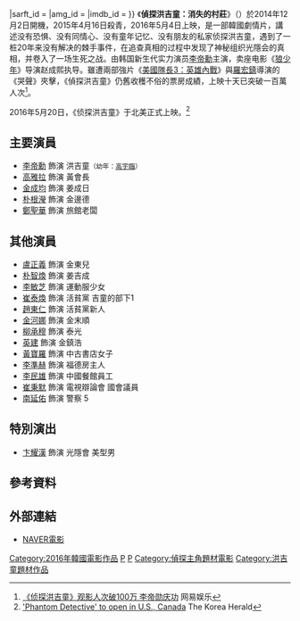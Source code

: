 {{noteTA 
|1=zh:偵探洪吉童：消失的村莊;zh-tw:幻影偵探
|2=zh:侦探洪吉童;zh-tw:幻影偵探
|3=zh:偵探洪吉童;zh-tw:幻影偵探
}}
{{Infobox Film
|片名        = 偵探洪吉童：消失的村莊
|電影原名    = {{lang|ko|탐정 홍길동: 사라진 마을}}
|圖像        = 
|圖像說明    = 
|導演        = 趙成熙
|監製        = 金秀鎮
|製片        = 申暢煥
|編劇        = 
|主演        = {{ubl|[[李帝勳|李帝勳]]|[[高雅拉|高雅拉]]|[[金成均|金成均]]|[[朴根瀅|朴根瀅]]|[[鄭聖華|鄭聖華]]}}
|分級        = 
|副標題      = 
|主題曲      = 
|片頭曲      = 
|片尾曲      = 
|配樂        =
|攝影        = 宋英錫
|剪輯        = 南娜英
|製片商      = 
|發行商      = CJ Entertainment
|上映日期    = {{flagicon|KOR}} 2016年5月4日
|發行日期    =
|片長        = 126分鐘
|產地        = {{KOR}}
|語言        = [[韓語|韓語]]
|官方網站    = 
|預算        = 
|票房        = 
|中國大陸片名= 
|香港片名    = 
|新馬片名    = 
|tw_name     = 幻影偵探<ref>{{@movies|id=ftkr95644726|title=幻影偵探 The Phantom Detective |accessdate=2016.12.31}}</ref>
|sarft_id    = <!-- 公映許可號碼 -->
|amg_id      = <!-- AMG（All Media Guide）ID -->
|imdb_id     = <!-- IMDB（互聯網電影數據庫）ID -->
}}
《'''偵探洪吉童：消失的村莊'''》（{{lang-ko|탐정 홍길동: 사라진 마을}}）於2014年12月2日開機，2015年4月16日殺青，2016年5月4日上映，是一部韓國劇情片，講述没有恐惧、没有同情心、没有童年记忆、没有朋友的私家侦探洪吉童，遇到了一桩20年来没有解决的棘手事件，在追查真相的过程中发现了神秘组织光隱会的真相，并卷入了一场生死之战。由韩国新生代实力演员[[李帝勳|李帝勳]]主演，卖座电影《[[狼少年|狼少年]]》导演赵成熙执导。雖遭兩部強片《[[美国队长3：内战|美國隊長3：英雄內戰]]》與[[羅宏鎮|羅宏鎮]]導演的《哭聲》夾擊，《偵探洪吉童》仍舊收穫不俗的票房成績，上映十天已突破一百萬人次<ref>[http://ent.163.com/16/0515/08/BN3J6TFT000300B1.html 《侦探洪吉童》观影人次破100万 李帝勋庆功] {{Wayback|url=http://ent.163.com/16/0515/08/BN3J6TFT000300B1.html |date=20160611182750 }}网易娱乐{{zh-cn}}</ref>。

2016年5月20日，《侦探洪吉童》于北美正式上映。<ref>[http://www.koreaherald.com/view.php?ud=20160510000787&RURL=#jyk 'Phantom Detective' to open in U.S., Canada] {{Wayback|url=http://www.koreaherald.com/view.php?ud=20160510000787&RURL=#jyk |date=20200820105016 }} The Korea Herald</ref>

== 主要演員 ==
*[[李帝勳|李帝勳]] 飾演 洪吉童<small>（幼年：[[高宇臨|高宇臨]]）</small>
*[[高雅拉|高雅拉]] 飾演 黃會長
*[[金成均|金成均]] 飾演 姜成日
*[[朴根瀅|朴根瀅]] 飾演 金邊德
*[[鄭聖華|鄭聖華]] 飾演 旅館老闆
== 其他演員 ==
*[[盧正義|盧正義]] 飾演 金東兒
*[[朴智煥|朴智煥]] 飾演 姜吉成	
*[[李敏芝|李敏芝]] 飾演 運動服少女
*[[崔泰煥|崔泰煥]] 飾演 活貧黨 吉童的部下1
*[[趙東仁|趙東仁]] 飾演 活貧黨新人
*[[金河娜|金河娜]] 飾演 金末順
*[[柳承穆|柳承穆]] 飾演 泰光
*[[英建|英建]]  飾演 金鎮浩	
*[[黃寶羅|黃寶羅]] 飾演 中古書店女子
*[[李準赫|李準赫]] 飾演 福德房主人
*[[李民雄|李民雄]] 飾演 中國餐館員工
*[[崔秉默|崔秉默]] 飾演 電視辯論會 國會議員
*[[南延佑|南延佑]] 飾演 警察 5
== 特別演出 ==
*[[卞耀漢|卞耀漢]] 飾演 光隱會 美型男

== 參考資料 ==
{{reflist}}

== 外部連結 ==
*[https://web.archive.org/web/20170501210202/http://movie.naver.com/movie/bi/mi/basic.nhn?code=115504 NAVER電影]{{ko}}

[[Category:2016年韓國電影作品|Category:2016年韓國電影作品]]
[[Category:韓語電影|P]]
[[Category:韓國劇情片|P]]
[[Category:偵探主角題材電影|Category:偵探主角題材電影]]
[[Category:洪吉童題材作品|Category:洪吉童題材作品]]